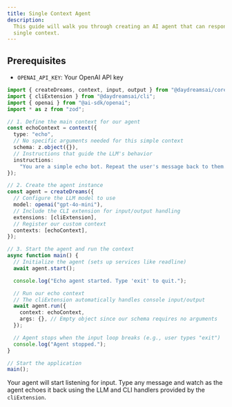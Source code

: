 ```yaml
---
title: Single Context Agent
description:
  This guide will walk you through creating an AI agent that can respond to a
  single context.
---
```


## Prerequisites

- `OPENAI_API_KEY`: Your OpenAI API key

```typescript title="agent.ts"
import { createDreams, context, input, output } from "@daydreamsai/core";
import { cliExtension } from "@daydreamsai/cli";
import { openai } from "@ai-sdk/openai";
import * as z from "zod";

// 1. Define the main context for our agent
const echoContext = context({
  type: "echo",
  // No specific arguments needed for this simple context
  schema: z.object({}),
  // Instructions that guide the LLM's behavior
  instructions:
    "You are a simple echo bot. Repeat the user's message back to them.",
});

// 2. Create the agent instance
const agent = createDreams({
  // Configure the LLM model to use
  model: openai("gpt-4o-mini"),
  // Include the CLI extension for input/output handling
  extensions: [cliExtension],
  // Register our custom context
  contexts: [echoContext],
});

// 3. Start the agent and run the context
async function main() {
  // Initialize the agent (sets up services like readline)
  await agent.start();

  console.log("Echo agent started. Type 'exit' to quit.");

  // Run our echo context
  // The cliExtension automatically handles console input/output
  await agent.run({
    context: echoContext,
    args: {}, // Empty object since our schema requires no arguments
  });

  // Agent stops when the input loop breaks (e.g., user types "exit")
  console.log("Agent stopped.");
}

// Start the application
main();
```

Your agent will start listening for input. Type any message and watch as the
agent echoes it back using the LLM and CLI handlers provided by the
`cliExtension`.
